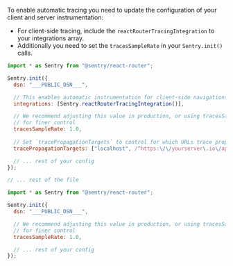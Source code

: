To enable automatic tracing you need to update the configuration of your client and server instrumentation:
- For client-side tracing, include the `reactRouterTracingIntegration` to your integrations array.
- Additionally you need to set the `tracesSampleRate` in your `Sentry.init()` calls.

```javascript {tabTitle:Client} {filename:entry.client.tsx} {7,11}
import * as Sentry from "@sentry/react-router";

Sentry.init({
  dsn: "___PUBLIC_DSN___",

  // This enables automatic instrumentation for client-side navigations
  integrations: [Sentry.reactRouterTracingIntegration()],

  // We recommend adjusting this value in production, or using tracesSampler
  // for finer control
  tracesSampleRate: 1.0,
  
  // Set `tracePropagationTargets` to control for which URLs trace propagation should be enabled
  tracePropagationTargets: ["localhost", /^https:\/\/yourserver\.io\/api/],

  // ... rest of your config
});

// ... rest of the file
```

```javascript {tabTitle:Server} {filename:instrument.server.(mjs|ts)} {8}
import * as Sentry from "@sentry/react-router";

Sentry.init({
  dsn: "___PUBLIC_DSN___",

  // We recommend adjusting this value in production, or using tracesSampler
  // for finer control
  tracesSampleRate: 1.0,

  // ... rest of your config
});
```
